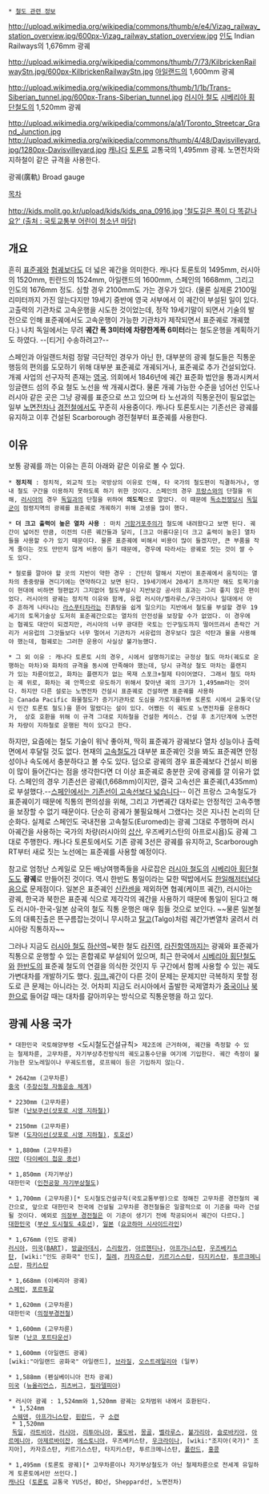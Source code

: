  * [[철도 관련 정보]]

http://upload.wikimedia.org/wikipedia/commons/thumb/e/e4/Vizag_railway_station_overview.jpg/600px-Vizag_railway_station_overview.jpg
[[인도]] Indian Railways의 1,676mm 광궤

http://upload.wikimedia.org/wikipedia/commons/thumb/7/73/KilbrickenRailwayStn.jpg/600px-KilbrickenRailwayStn.jpg
[[아일랜드]]의 1,600mm 광궤

http://upload.wikimedia.org/wikipedia/commons/thumb/1/1b/Trans-Siberian_tunnel.jpg/600px-Trans-Siberian_tunnel.jpg
[[러시아 철도]] [[시베리아 횡단철도]]의 1,520mm 광궤

http://upload.wikimedia.org/wikipedia/commons/a/a1/Toronto_Streetcar_Grand_Junction.jpg
http://upload.wikimedia.org/wikipedia/commons/thumb/4/48/Davisvilleyard.jpg/1280px-Davisvilleyard.jpg
[[캐나다]] [[토론토]] 교통국의 1,495mm 광궤. 노면전차와 지하철이 같은 규격을 사용한다.

광궤(廣軌)
Broad gauge

[[목차]]


http://kids.molit.go.kr/upload/kids/kids_qna_0916.jpg
[http://kids.molit.go.kr/USR/BORD0201/m_36037/DTL.jsp?id=homework&cate=&mode=view&idx=220022&key=&search=&search_regdate_s=2013-12-29&search_regdate_e=2014-12-29&order=&desc=asc&srch_prc_stts=&item_num=0&search_dept_id=&search_dept_nm=&srch_usr_nm=N&srch_usr_titl=N&srch_usr_ctnt=N&srch_mng_nm=N&old_dept_nm=&search_gbn=&search_section=&source=&search1=&lcmspage=3  '철도길은 폭이 다 똑같나요?' (출처 : 국토교통부 어린이 청소년 마당)]

== 개요 ==
흔히 [[표준궤]]와 [[협궤]]보다도 더 넓은 궤간을 의미한다. 캐나다 토론토의 1495mm, 러시아의 1520mm, 핀란드의 1524mm, 아일랜드의 1600mm, 스페인의 1668mm, 그리고 인도의 1676mm 정도. 심할 경우 2100mm도 가는 경우가 있다. (물론 실제론 2100밀리미터까지 가진 않는다지만 19세기 중반에 영국 서부에서 이 궤간이 부설된 일이 있다. 고출력의 기관차로 고속운행을 시도한 것이었는데, 정작 19세기말이 되면서 기술의 발전으로 인해 표준궤에서도 고속운행이 가능한 기관차가 제작되면서 표준궤로 개궤했다.) 나치 독일에서는 무려 '''궤간 폭 3미터에 차량한계폭 6미터'''라는 철도운행을 계획하기도 하였다. --[티거] 수송하려고?--

스페인과 아일랜드처럼 정말 극단적인 경우가 아닌 한, 대부분의 광궤 철도들은 직통운행등의 편의를 도모하기 위해 대부분 표준궤로 개궤되거나, 표준궤로 추가 건설되었다. 개궤 사업의 선구자적 존재는 [[영국]]. 의회에서 1846년에 궤간 표준화 법안을 통과시켜서 잉글랜드 섬의 주요 철도 노선을 싹 개궤시켰다. 물론 개궤 가능한 수준을 넘어선 인도나 러시아 같은 곳은 그냥 광궤를 표준으로 쓰고 있으며 타 노선과의 직통운전이 필요없는 일부 [[노면전차]]나 [[경전철]]에서도 꾸준히 사용중이다. 캐나다 토론토시는 기존선은 광궤를 유지하고 이후 건설된 Scarborough 경전철부터 표준궤를 사용한다.

== 이유 ==
보통 광궤를 까는 이유는 흔히 아래와 같은 이유로 볼 수 있다.

 * '''정치적''' : 정치적, 외교적 또는 국방상의 이유로 인해, 타 국가의 철도편이 직결하거나, 영내 철도 구간을 이용하지 못하도록 하기 위한 것이다. 스페인의 경우 [[프랑스]]와의 단절을 위해, [[러시아]]의 경우 [[독일]]과의 단절을 위하여 '''의도적'''으로 깔았다. 이 때문에 [[독소전쟁]]당시 [[독일군]]이 점령지역의 광궤를 표준궤로 개궤하기 위해 고생을 많이 했다. 

 * '''더 크고 출력이 높은 열차 사용''' : 마치 [[거함거포주의]]가 철도에 내려왔다고 보면 된다. 궤간이 넓어진 만큼, 이전의 다른 궤간들과 달리, [크고 아름다운|더 크고 출력이 높은] 열차들을 사용할 수가 있기 때문이다. 물론 표준궤에 비해서 비용이 많이 들겠지만, 큰 부품을 작게 줄이는 것도 만만치 않게 비용이 들기 때문에, 경우에 따라서는 광궤로 짓는 것이 쌀 수도 있다.

 * 철로를 깔아야 할 곳의 지반이 약한 경우 : 간단히 말해서 지반이 표준궤에서 움직이는 열차의 총중량을 견디기에는 연약하다고 보면 된다. 19세기에서 20세기 초까지만 해도 토목기술이 현대에 비하면 형편없기 그지없어 철도부설시 지반보강 공사의 효과는 그리 좋지 않은 편이었다. 러시아의 광궤는 정치적 이유와 함께, 유럽 러시아/벨라루스/우크라이나 일대에서 아주 흔하게 나타나는 [[라스푸티차]]라는 진흙탕을 쉽게 일으키는 지반에서 철도를 부설할 경우 19세기의 토목기술상 도저히 표준궤간으로는 열차의 안전성을 보장할 수가 없었다. 이 경우에는 협궤도 대안이 되겠지만, 러시아의 너무 광대한 국토는 인구밀도까지 떨어뜨려서 촌락간 거리가 서유럽의 그것들보다 너무 멀어서 기관차가 서유럽의 경우보다 많은 석탄과 물을 사용해야 했는데, 협궤로는 그러한 운용이 사실상 불가능했다.

 * 그 외 이유 : 캐나다 토론토 시의 경우, 시에서 설명하기로는 규정상 철도 마차(궤도로 운행하는 마차)와 화차의 규격을 동시에 만족해야 했는데, 당시 규격상 철도 마차는 플랜지가 있는 차륜이었고, 화차는 플랜지가 없는 목재 스포크+철제 타이어였다. 그래서 철도 마차는 궤 위로, 화차는 궤 안쪽으로 유도하기 위해서 찾아낸 궤의 크기가 1,495mm라는 것이다. 하지만 다른 설로는 노면전차 건설시 표준궤로 건설하면 표준궤를 사용하는 Canada Pacific 화물철도가 증기기관차로 도심을 가로지를까봐 토론토 시에서 교통국(당시 민간 토론토 철도)을 뜯어 말렸다는 설이 있다. 어쨌든 이 궤도로 노면전차를 운용하다가,  상호 호환을 위해 이 규격 그대로 지하철을 건설한 케이스. 건설 후 초기단계에 노면전차 차량이 지하철로 운행된 적이 있다고 한다. 


하지만, 요즘에는 철도 기술이 워낙 좋아져, 딱히 표준궤가 광궤보다 열차 성능이나 출력면에서 후달릴 것도 없다. 현재의 [[고속철도]]가 대부분 표준궤인 것을 봐도 표준궤면 안정성이나 속도에서 충분하다고 볼 수도 있다. 덤으로 광궤의 경우 표준궤보다 건설시 비용이 많이 들어간다는 점을 생각한다면 더 이상 표준궤로 충분한 곳에 광궤를 깔 이유가 없다. 스페인의 경우 기존선은 광궤(1,668mm)이지만, 결국 고속선은 표준궤(1,435mm)로 부설했다.--[[러시아식 유머|스페인에서는 기존선이 고속선보다 넓습니다]]-- 이건 프랑스 고속철도가 표준궤이기 때문에 직통의 편의성을 위해, 그리고 가변궤간 대차로는 안정적인 고속주행을 보장할 수 없기 때문이다. 단순히 광궤가 불필요해서 그랬다는 것은 지나친 논리의 단순화다. 실제로 스페인도 국내전용 고속철도(Euromed)는 광궤 그대로 주행하며 러시아궤간을 사용하는 국가의 차량(러시아의 [[삽산]], 우즈베키스탄의 아프로시욥)도 광궤 그대로 주행한다. 캐나다 토론토에서도 기존 광궤 3선은 광궤를 유지하고, Scarborough RT부터 새로 짓는 노선에는 표준궤를 사용할 예정이다.

참고로 엄청난 스케일로 모든 배낭여행족들을 사로잡은 [[러시아 철도]]의 [[시베리아 횡단철도]]도 '''광궤'''로 만들어진 것이다. 역시 한반도 통일이라는 묘한 떡밥에서도 [[한일해저터널]]다음으로 문제점이다. 일본은 표준궤인 [[신칸센]]을 제외하면 협궤(케이프 궤간), 러시아는 광궤, 한국과 북한은 표준궤 식으로 제각각의 궤간을 사용하기 때문에 통일이 된다고 해도 러시아-한국-일본 삼국의 철도 직통 운행은 매우 힘들 것으로 보인다. ~~물론 일본철도의 대륙진출은 뜬구름잡는것이니 무시하고 [[탈고]](Talgo)처럼 궤간가변열차 굴려서 러시아랑 직통하자~~ 

그러나 지금도 [[러시아 철도]] [[하산역]]~북한 철도 [[라진역]], [[라진항역]]까지는 광궤와 표준궤가 직통으로 운행할 수 있는 혼합궤로 부설되어 있으며, 최근 한국에서 [[시베리아 횡단철도]]와 [[한반도]]의 표준궤 철도의 연결을 의식한 것인지 두 구간에서 함께 사용할 수 있는 궤도가변대차를 개발하기도 했다. [http://m.news.naver.com/read.nhn?mode=LSD&sid1=103&oid=421&aid=0000754369 링크.]궤간이 다른 것이 문제는 문제지만 극복하지 못할 정도로 큰 문제는 아니라는 것. 어차피 지금도 러시아에서 출발한 국제열차가 [[중국]]이나 [[북한]]으로 들어갈 때는 대차를 갈아끼우는 방식으로 직통운행을 하고 있다.

== 광궤 사용 국가 ==
 * 대한민국 국토해양부령 <도시철도건설규칙> 제2조에 근거하여, 궤간을 측정할 수 있는 철제차륜, 고무차륜, 자기부상추진방식의 궤도교통수단을 여기에 기입한다. 궤간 측정이 불가능한 모노레일이나 무궤도트램, 로프웨이 등은 기입하지 않는다.

 * 2642㎜ (고무차륜)
 [[중국]] ([[주장신청 자동운송 체계]]) 

 * 2230mm (고무차륜)
 일본 ([[난보쿠선(삿포로 시영 지하철)]])

 * 2150mm (고무차륜)
 일본 ([[도자이선(삿포로 시영 지하철)]], [[토호선]])

 * 1,880㎜ (고무차륜)
 [[대만]] ([[타이베이 첩운 종선]])

 * 1,850mm (자기부상)
 대한민국 ([[인천공항 자기부상철도]])

 * 1,700mm (고무차륜)[* 도시철도건설규칙(국토교통부령)으로 정해진 고무차륜 경전철의 궤간으로, 앞으로 대한민국 전국에 건설될 고무차륜 경전철들은 일괄적으로 이 기준을 따라 건설될 것이다. 예외로 [[의정부 경전철]]은 이 기준이 생기기 전에 착공되어서 궤간이 다르다.]
 [[대한민국]] ([[부산 도시철도 4호선]]), [[일본]] ([[요코하마 시사이드라인]])

 * 1,676mm (인도 광궤)
 [[러시아]], [[미국]]([[BART]]), [[방글라데시]], [[스리랑카]], [[아르헨티나]], [[아프가니스탄]], [[우즈베키스탄]], [wiki:"인도 공화국" 인도], [[칠레]], [[카자흐스탄]], [[키르기스스탄]], [[타지키스탄]], [[투르크메니스탄]], [[파키스탄]]

 * 1,668mm (이베리아 광궤)
 [[스페인]], [[포르투갈]]

 * 1,620mm (고무차륜)
 대한민국 ([[의정부경전철]])

 * 1,600mm (고무차륜)
 일본 ([[난코 포트타운선]])

 * 1,600mm (아일랜드 광궤)
 [wiki:"아일랜드 공화국" 아일랜드], [[브라질]], [[오스트레일리아]] (일부)

 * 1,588mm (펜실베이니아 전차 광궤)
 [[미국]] ([[뉴올리언스]], [[피츠버그]], [[필라델피아]])

 * 러시아 광궤 : 1,524mm와 1,520mm 광궤는 오차범위 내에서 호환된다.
  * 1,524mm
  [[스웨덴]], [[아프가니스탄]], [[핀란드]], 구 [[소련]]
  * 1,520mm
  [[독일]], [[라트비아]], [[러시아]], [[리투아니아]], [[몰도바]], [[몽골]], [[벨라루스]], [[불가리아]], [[슬로바키아]], [[아르메니아]], [[아제르바이잔]], [[에스토니아]], 우즈베키스탄, [[우크라이나]], [wiki:"조지아(국가)" 조지아], 카자흐스탄, 키르기스스탄, 타지키스탄, 투르크메니스탄, [[폴란드]], [[홍콩]]

 * 1,495mm (토론토 광궤)[* 고무차륜이나 자기부상철도가 아닌 철제차륜으로 전세계 유일하게 토론토에서만 쓰인다.]
 [[캐나다]] ([[토론토]] 교통국 YUS선, BD선, Sheppard선, 노면전차)
